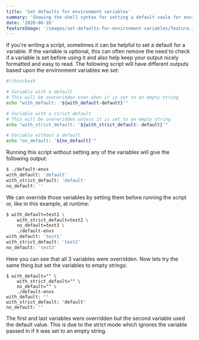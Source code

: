 ```yaml
---
title: 'Set defaults for environment variables'
summary: 'Showing the shell syntax for setting a default vaule for environment variables'
date: '2020-06-16'
featureImage: '/images/set-defaults-for-environment-variables/feature.jpg'
---
```


If you're writing a script, sometimes it can be helpful to set a default for a variable. If the variable is optional, this can often remove the need to check if a variable is set before using it and also help keep your output nicely formatted and easy to read. The following script will have different outputs based upon the environment variables we set:

```sh
#!/bin/bash

# Variable with a default
# This will be overwridden even when it is set to an empty string
echo "with_default: '${with_default-default}'"

# Variable with a strict default
# This will be overwridden unless it is set to an empty string
echo "with_strict_default: '${with_strict_default:-default}'"

# Variable without a default
echo "no_default: '${no_default}'"
```

Running this script without setting any of the variables will give the following output:

```sh
$ ./default-envs
with_default: 'default'
with_strict_default: 'default'
no_default: ''
```

We can override those variables by setting them before running the script or, like in this example, at runtime:

```sh
$ with_default=test1 \
	with_strict_default=test2 \
	no_default=test3 \
	./default-envs
with_default: 'test1'
with_strict_default: 'test2'
no_default: 'test3'
```

Here you can see that all 3 variables were overridden. Now lets try the same thing but set the variables to empty strings:

```
$ with_default="" \
	with_strict_default="" \
	no_default="" \
	./default-envs
with_default: ''
with_strict_default: 'default'
no_default: ''
```

The first and last variables were overridden but the second variable used the default value. This is due to the strict mode which ignores the variable passed in if it was set to an empty string.
